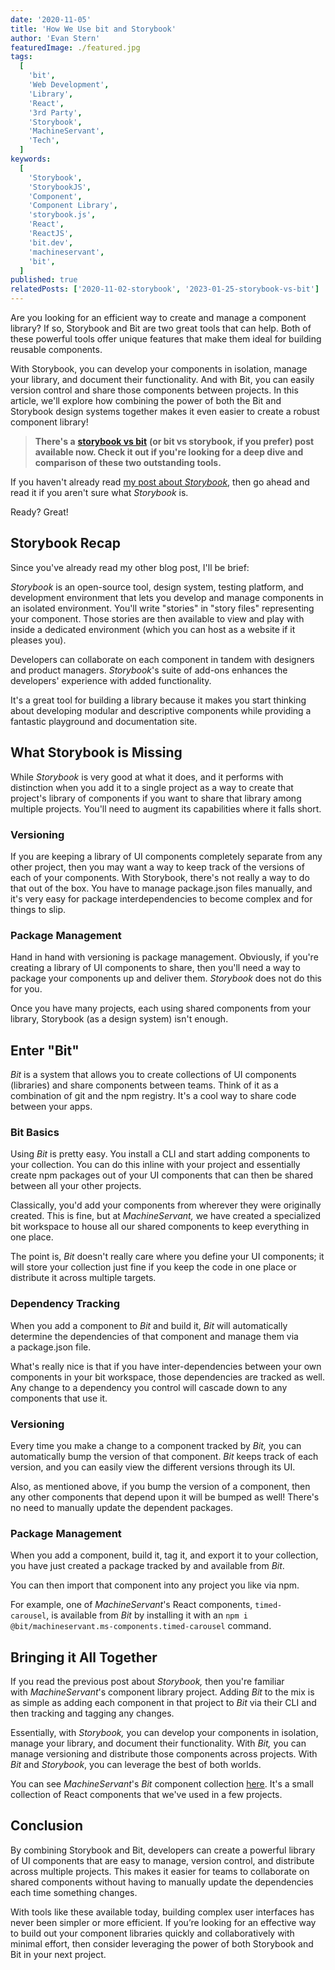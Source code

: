```yaml
---
date: '2020-11-05'
title: 'How We Use bit and Storybook'
author: 'Evan Stern'
featuredImage: ./featured.jpg
tags:
  [
    'bit',
    'Web Development',
    'Library',
    'React',
    '3rd Party',
    'Storybook',
    'MachineServant',
    'Tech',
  ]
keywords:
  [
    'Storybook',
    'StorybookJS',
    'Component',
    'Component Library',
    'storybook.js',
    'React',
    'ReactJS',
    'bit.dev',
    'machineservant',
    'bit',
  ]
published: true
relatedPosts: ['2020-11-02-storybook', '2023-01-25-storybook-vs-bit']
---
```


Are you looking for an efficient way to create and manage a component library? If so, Storybook and Bit are two great tools that can help. Both of these powerful tools offer unique features that make them ideal for building reusable components.

With Storybook, you can develop your components in isolation, manage your library, and document their functionality. And with Bit, you can easily version control and share those components between projects. In this article, we'll explore how combining the power of both the Bit and Storybook design systems together makes it even easier to create a robust component library!

> **There's a** [**storybook vs bit**](/blog/2023-01-25-storybook-vs-bit) **(or bit vs storybook, if you prefer) post available now. Check it out if you're looking for a deep dive and comparison of these two outstanding tools.**

If you haven't already read [my post about *Storybook*](https://machineservant.com/blog/2020-11-02-storybook), then go ahead and read it if you aren't sure what *Storybook* is.

Ready? Great!

## **Storybook Recap**

Since you've already read my other blog post, I'll be brief:

*Storybook* is an open-source tool, design system, testing platform, and development environment that lets you develop and manage components in an isolated environment. You'll write "stories" in "story files" representing your component. Those stories are then available to view and play with inside a dedicated environment (which you can host as a website if it pleases you).

Developers can collaborate on each component in tandem with designers and product managers. _Storybook_'s suite of add-ons enhances the developers' experience with added functionality.

It's a great tool for building a library because it makes you start thinking about developing modular and descriptive components while providing a fantastic playground and documentation site.

## **What Storybook is Missing**

While *Storybook* is very good at what it does, and it performs with distinction when you add it to a single project as a way to create that project's library of components if you want to share that library among multiple projects. You'll need to augment its capabilities where it falls short.

### **Versioning**

If you are keeping a library of UI components completely separate from any other project, then you may want a way to keep track of the versions of each of your components. With Storybook, there's not really a way to do that out of the box. You have to manage package.json files manually, and it's very easy for package interdependencies to become complex and for things to slip.

### **Package Management**

Hand in hand with versioning is package management. Obviously, if you're creating a library of UI components to share, then you'll need a way to package your components up and deliver them. *Storybook* does not do this for you.

Once you have many projects, each using shared components from your library, Storybook (as a design system) isn't enough.

## **Enter "Bit"**

*Bit* is a system that allows you to create collections of UI components (libraries) and share components between teams. Think of it as a combination of git and the npm registry. It's a cool way to share code between your apps.

### **Bit Basics**

Using *Bit* is pretty easy. You install a CLI and start adding components to your collection. You can do this inline with your project and essentially create npm packages out of your UI components that can then be shared between all your other projects.

Classically, you'd add your components from wherever they were originally created. This is fine, but at *MachineServant,* we have created a specialized bit workspace to house all our shared components to keep everything in one place.

The point is, *Bit* doesn't really care where you define your UI components; it will store your collection just fine if you keep the code in one place or distribute it across multiple targets.

### **Dependency Tracking**

When you add a component to *Bit* and build it, *Bit* will automatically determine the dependencies of that component and manage them via a package.json file.

What's really nice is that if you have inter-dependencies between your own components in your bit workspace, those dependencies are tracked as well. Any change to a dependency you control will cascade down to any components that use it.

### **Versioning**

Every time you make a change to a component tracked by *Bit,* you can automatically bump the version of that component. *Bit* keeps track of each version, and you can easily view the different versions through its UI.

Also, as mentioned above, if you bump the version of a component, then any other components that depend upon it will be bumped as well! There's no need to manually update the dependent packages.

### **Package Management**

When you add a component, build it, tag it, and export it to your collection, you have just created a package tracked by and available from *Bit*.

You can then import that component into any project you like via npm.

For example, one of *MachineServant*'s React components, `timed-carousel`, is available from *Bit* by installing it with an `npm i @bit/machineservant.ms-components.timed-carousel` command.

## **Bringing it All Together**

If you read the previous post about *Storybook,* then you're familiar with *MachineServant*'s component library project. Adding *Bit* to the mix is as simple as adding each component in that project to *Bit* via their CLI and then tracking and tagging any changes.

Essentially, with *Storybook,* you can develop your components in isolation, manage your library, and document their functionality. With *Bit,* you can manage versioning and distribute those components across projects. With _Bit_ and _Storybook_, you can leverage the best of both worlds.

You can see *MachineServant*'s *Bit* component collection [here](https://bit.dev/machineservant/ms-components). It's a small collection of React components that we've used in a few projects.

## **Conclusion**

By combining Storybook and Bit, developers can create a powerful library of UI components that are easy to manage, version control, and distribute across multiple projects. This makes it easier for teams to collaborate on shared components without having to manually update the dependencies each time something changes.

With tools like these available today, building complex user interfaces has never been simpler or more efficient. If you’re looking for an effective way to build out your component libraries quickly and collaboratively with minimal effort, then consider leveraging the power of both Storybook and Bit in your next project.
